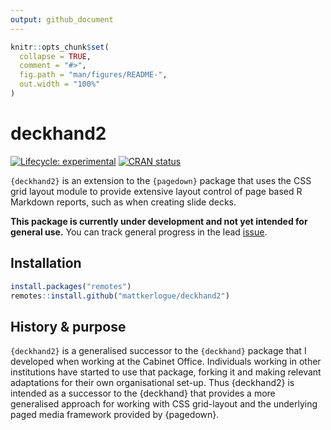 ```yaml
---
output: github_document
---
```


<!-- README.md is generated from README.Rmd. Please edit that file -->

```r
knitr::opts_chunk$set(
  collapse = TRUE,
  comment = "#>",
  fig.path = "man/figures/README-",
  out.width = "100%"
)
```

# deckhand2

<!-- badges: start -->
[![Lifecycle: experimental](https://img.shields.io/badge/lifecycle-experimental-orange.svg)](https://lifecycle.r-lib.org/articles/stages.html#experimental)
[![CRAN status](https://www.r-pkg.org/badges/version/deckhand2)](https://CRAN.R-project.org/package=deckhand2)
<!-- badges: end -->

`{deckhand2}` is an extension to the `{pagedown}` package that uses the CSS grid
layout module to provide extensive layout control of page based R Markdown
reports, such as when creating slide decks.

**This package is currently under development and not yet intended for general 
use.** You can track general progress in the lead 
[issue](https://github.com/mattkerlogue/deckhand2/issues/1).

## Installation

```r
install.packages("remotes")
remotes::install.github("mattkerlogue/deckhand2")
```

## History & purpose

`{deckhand2}` is a generalised successor to the `{deckhand}` package that I
developed when working at the Cabinet Office. Individuals working in other
institutions have started to use that package, forking it and making relevant
adaptations for their own organisational set-up. Thus {deckhand2} is intended
as a successor to the {deckhand} that provides a more generalised approach for
working with CSS grid-layout and the underlying paged media framework provided
by {pagedown}.


